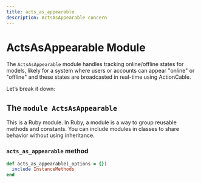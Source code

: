 ```yaml
---
title: acts_as_appearable
description: ActsAsAppearable concern
---
```


# ActsAsAppearable Module

The `ActsAsAppearable` module handles tracking online/offline states for models, likely for a system where users or accounts can appear "online" or "offline" and these states are broadcasted in real-time using ActionCable.

Let’s break it down:

## The `module ActsAsAppearable`

This is a Ruby module. In Ruby, a module is a way to group reusable methods and constants. You can include modules in classes to share behavior without using inheritance.

### `acts_as_appearable` method

```ruby
def acts_as_appearable(_options = {})
  include InstanceMethods
end

```
